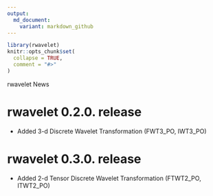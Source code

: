 ```yaml
---
output:
  md_document:
    variant: markdown_github
---
```

```r
library(rwavelet)
knitr::opts_chunk$set(
  collapse = TRUE,
  comment = "#>"
)
```

rwavelet News

# rwavelet 0.2.0. release
* Added 3-d Discrete Wavelet Transformation (FWT3_PO, IWT3_PO)

# rwavelet 0.3.0. release
* Added 2-d Tensor Discrete Wavelet Transformation (FTWT2_PO, ITWT2_PO)
